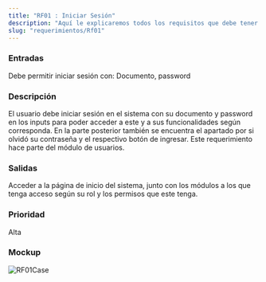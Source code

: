 ```yaml
---
title: "RF01 : Iniciar Sesión"
description: "Aquí le explicaremos todos los requisitos que debe tener para poder usar nuestro software."
slug: "requerimientos/Rf01"
---
```



<h3>Entradas</h3>
Debe permitir iniciar sesión con: Documento, password

<h3>Descripción</h3>
El usuario debe iniciar sesión en el sistema con su documento y password en los inputs
para poder acceder a este y a sus funcionalidades según corresponda. En la parte
posterior también se encuentra el apartado por si olvidó su contraseña y el respectivo
botón de ingresar. Este requerimiento hace parte del módulo de usuarios.

<h3>Salidas</h3>
Acceder a la página de inicio del sistema, junto con los módulos a los que tenga
acceso según su rol y los permisos que este tenga.

<h3>Prioridad</h3>
Alta

<h3>Mockup</h3>
<Image src={RF01Case} alt="RF01Case" width={3148} height={2270} />
